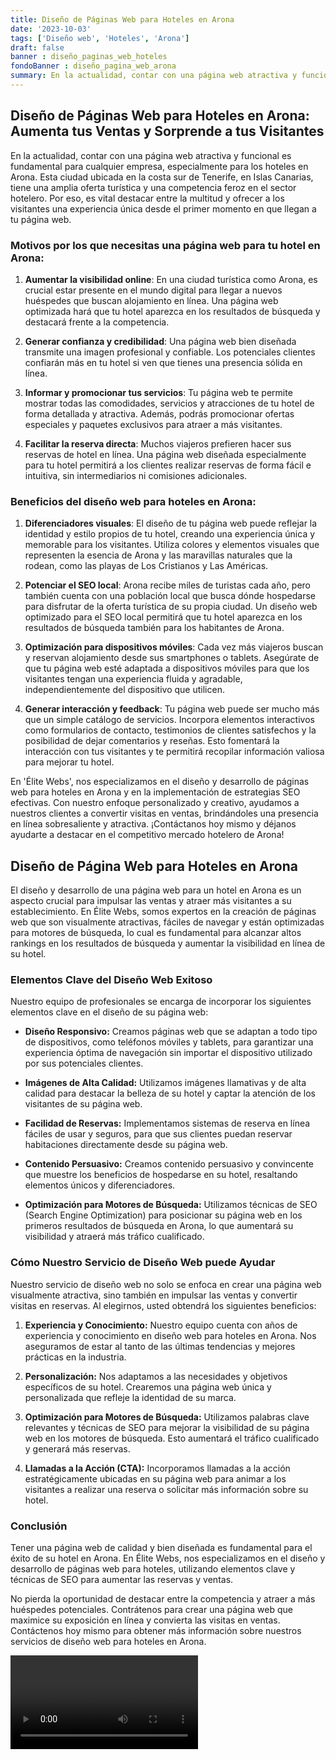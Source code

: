 ```yaml
---
title: Diseño de Páginas Web para Hoteles en Arona
date: '2023-10-03'
tags: ['Diseño web', 'Hoteles', 'Arona']
draft: false
banner : diseño_paginas_web_hoteles
fondoBanner : diseño_pagina_web_arona
summary: En la actualidad, contar con una página web atractiva y funcional es fundamental para cualquier empresa, especialmente para los hoteles en Arona. Esta ciudad ubicada en la costa sur de Tenerife, en Islas Canarias, tiene una amplia oferta turística y una competencia feroz en el sector hotelero. Por eso, es vital destacar entre la multitud y ofrecer a los visitantes una experiencia única desde el primer momento en que llegan a tu página web.
---
```


## Diseño de Páginas Web para Hoteles en Arona: Aumenta tus Ventas y Sorprende a tus Visitantes

En la actualidad, contar con una página web atractiva y funcional es fundamental para cualquier empresa, especialmente para los hoteles en Arona. Esta ciudad ubicada en la costa sur de Tenerife, en Islas Canarias, tiene una amplia oferta turística y una competencia feroz en el sector hotelero. Por eso, es vital destacar entre la multitud y ofrecer a los visitantes una experiencia única desde el primer momento en que llegan a tu página web.

### Motivos por los que necesitas una página web para tu hotel en Arona:

1. **Aumentar la visibilidad online**: En una ciudad turística como Arona, es crucial estar presente en el mundo digital para llegar a nuevos huéspedes que buscan alojamiento en línea. Una página web optimizada hará que tu hotel aparezca en los resultados de búsqueda y destacará frente a la competencia.

2. **Generar confianza y credibilidad**: Una página web bien diseñada transmite una imagen profesional y confiable. Los potenciales clientes confiarán más en tu hotel si ven que tienes una presencia sólida en línea.

3. **Informar y promocionar tus servicios**: Tu página web te permite mostrar todas las comodidades, servicios y atracciones de tu hotel de forma detallada y atractiva. Además, podrás promocionar ofertas especiales y paquetes exclusivos para atraer a más visitantes.

4. **Facilitar la reserva directa**: Muchos viajeros prefieren hacer sus reservas de hotel en línea. Una página web diseñada especialmente para tu hotel permitirá a los clientes realizar reservas de forma fácil e intuitiva, sin intermediarios ni comisiones adicionales.

### Beneficios del diseño web para hoteles en Arona:

1. **Diferenciadores visuales**: El diseño de tu página web puede reflejar la identidad y estilo propios de tu hotel, creando una experiencia única y memorable para los visitantes. Utiliza colores y elementos visuales que representen la esencia de Arona y las maravillas naturales que la rodean, como las playas de Los Cristianos y Las Américas.

2. **Potenciar el SEO local**: Arona recibe miles de turistas cada año, pero también cuenta con una población local que busca dónde hospedarse para disfrutar de la oferta turística de su propia ciudad. Un diseño web optimizado para el SEO local permitirá que tu hotel aparezca en los resultados de búsqueda también para los habitantes de Arona.

3. **Optimización para dispositivos móviles**: Cada vez más viajeros buscan y reservan alojamiento desde sus smartphones o tablets. Asegúrate de que tu página web esté adaptada a dispositivos móviles para que los visitantes tengan una experiencia fluida y agradable, independientemente del dispositivo que utilicen.

4. **Generar interacción y feedback**: Tu página web puede ser mucho más que un simple catálogo de servicios. Incorpora elementos interactivos como formularios de contacto, testimonios de clientes satisfechos y la posibilidad de dejar comentarios y reseñas. Esto fomentará la interacción con tus visitantes y te permitirá recopilar información valiosa para mejorar tu hotel.

En 'Élite Webs', nos especializamos en el diseño y desarrollo de páginas web para hoteles en Arona y en la implementación de estrategias SEO efectivas. Con nuestro enfoque personalizado y creativo, ayudamos a nuestros clientes a convertir visitas en ventas, brindándoles una presencia en línea sobresaliente y atractiva. ¡Contáctanos hoy mismo y déjanos ayudarte a destacar en el competitivo mercado hotelero de Arona!

<GifSeo />

<Cta />

## Diseño de Página Web para Hoteles en Arona

El diseño y desarrollo de una página web para un hotel en Arona es un aspecto crucial para impulsar las ventas y atraer más visitantes a su establecimiento. En Élite Webs, somos expertos en la creación de páginas web que son visualmente atractivas, fáciles de navegar y están optimizadas para motores de búsqueda, lo cual es fundamental para alcanzar altos rankings en los resultados de búsqueda y aumentar la visibilidad en línea de su hotel.

### Elementos Clave del Diseño Web Exitoso

Nuestro equipo de profesionales se encarga de incorporar los siguientes elementos clave en el diseño de su página web:

- **Diseño Responsivo:** Creamos páginas web que se adaptan a todo tipo de dispositivos, como teléfonos móviles y tablets, para garantizar una experiencia óptima de navegación sin importar el dispositivo utilizado por sus potenciales clientes.

- **Imágenes de Alta Calidad:** Utilizamos imágenes llamativas y de alta calidad para destacar la belleza de su hotel y captar la atención de los visitantes de su página web.

- **Facilidad de Reservas:** Implementamos sistemas de reserva en línea fáciles de usar y seguros, para que sus clientes puedan reservar habitaciones directamente desde su página web.

- **Contenido Persuasivo:** Creamos contenido persuasivo y convincente que muestre los beneficios de hospedarse en su hotel, resaltando elementos únicos y diferenciadores.

- **Optimización para Motores de Búsqueda:** Utilizamos técnicas de SEO (Search Engine Optimization) para posicionar su página web en los primeros resultados de búsqueda en Arona, lo que aumentará su visibilidad y atraerá más tráfico cualificado.

### Cómo Nuestro Servicio de Diseño Web puede Ayudar

Nuestro servicio de diseño web no solo se enfoca en crear una página web visualmente atractiva, sino también en impulsar las ventas y convertir visitas en reservas. Al elegirnos, usted obtendrá los siguientes beneficios:

1. **Experiencia y Conocimiento:** Nuestro equipo cuenta con años de experiencia y conocimiento en diseño web para hoteles en Arona. Nos aseguramos de estar al tanto de las últimas tendencias y mejores prácticas en la industria.

2. **Personalización:** Nos adaptamos a las necesidades y objetivos específicos de su hotel. Crearemos una página web única y personalizada que refleje la identidad de su marca.

3. **Optimización para Motores de Búsqueda:** Utilizamos palabras clave relevantes y técnicas de SEO para mejorar la visibilidad de su página web en los motores de búsqueda. Esto aumentará el tráfico cualificado y generará más reservas.

4. **Llamadas a la Acción (CTA):** Incorporamos llamadas a la acción estratégicamente ubicadas en su página web para animar a los visitantes a realizar una reserva o solicitar más información sobre su hotel.

### Conclusión

Tener una página web de calidad y bien diseñada es fundamental para el éxito de su hotel en Arona. En Élite Webs, nos especializamos en el diseño y desarrollo de páginas web para hoteles, utilizando elementos clave y técnicas de SEO para aumentar las reservas y ventas.

No pierda la oportunidad de destacar entre la competencia y atraer a más huéspedes potenciales. Contrátenos para crear una página web que maximice su exposición en línea y convierta las visitas en ventas. Contáctenos hoy mismo para obtener más información sobre nuestros servicios de diseño web para hoteles en Arona.

<Video />

<CtaBot job='Hoteles' city='Arona'/>

<Gmaps query='Arona+españa+maps' />